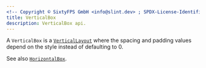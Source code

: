 ```yaml
---
<!-- Copyright © SixtyFPS GmbH <info@slint.dev> ; SPDX-License-Identifier: MIT -->
title: VerticalBox
description: VerticalBox api.
---
```


A `VerticalBox` is a [`VerticalLayout`](/master/docs/slint/reference/layouts/verticallayout) where the spacing and padding values
depend on the style instead of defaulting to 0.

See also [`HorizontalBox`](/master/docs/slint/reference/std-widgets/horizontalbox).
